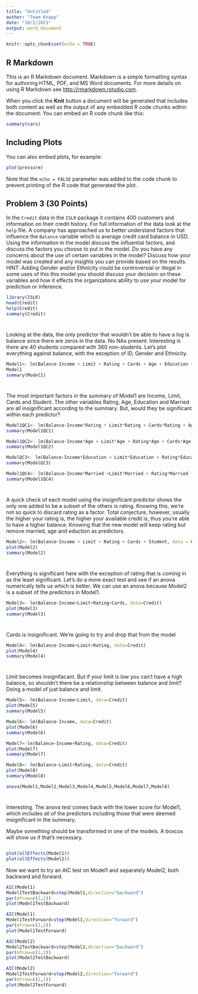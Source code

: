 ```yaml
---
title: "Untitled"
author: "Team Knapp"
date: "10/2/2021"
output: word_document
---
```


```r
knitr::opts_chunk$set(echo = TRUE)
```

## R Markdown

This is an R Markdown document. Markdown is a simple formatting syntax for authoring HTML, PDF, and MS Word documents. For more details on using R Markdown see <http://rmarkdown.rstudio.com>.

When you click the **Knit** button a document will be generated that includes both content as well as the output of any embedded R code chunks within the document. You can embed an R code chunk like this:

```r
summary(cars)
```

## Including Plots

You can also embed plots, for example:

```r
plot(pressure)
```

Note that the `echo = FALSE` parameter was added to the code chunk to prevent printing of the R code that generated the plot.

## Problem 3 (30 Points)

In the `Credit` data in the `ISLR` package it contains 400 customers and information on their credit history.  For full information of the data look at the `help` file.  A company has approached us to better understand factors that influence the `Balance` variable which is average credit card balance in USD.  Using the information in the model discuss the influential factors, and discuss the factors you choose to put in the model.  Do you have any concerns about the use of certain variables in the model? Discuss how your model was created and any insights you can provide based on the results.  HINT:  Adding Gender and/or Ethnicity could be controversial or illegal in some uses of this this model you should discuss your decision on these variables and how it effects the organizations ability to use your model for prediction or inference.  


```r
library(ISLR)
head(Credit)
help(Credit)
summary(Credit)
```
#
Looking at the data, the only predictor that wouldn't be able to have a log is balance since there are zeros in the data.  No NAs present.  Interesting is there are 40 students compared with 360 non-students.
Let's plot everything against balance, with the exception of ID, Gender and Ethnicity.  
```r
Model1<- lm(Balance~Income + Limit + Rating + Cards + Age + Education + Student + Married, data = Credit)
Model1
summary(Model1)
```
#
The most important factors in the summary of Model1 are Income, Limit, Cards and Student.  The other variables Rating, Age, Education and Married are all insignificant according to the summary.  But, would they be significant within each predictor?

```r
Model1QC1<- lm(Balance~Income*Rating + Limit*Rating + Cards*Rating + Age*Rating + Education*Rating + Student*Rating + Married*Rating, data = Credit)
summary(Model1QC1)
```

```r
Model1QC2<- lm(Balance~Income*Age + Limit*Age + Rating*Age + Cards*Age + Education*Age + Student*Age + Married*Age, data = Credit)
summary(Model1QC2)
```

```r
ModelQC3<- lm(Balance~Income*Education + Limit*Education + Rating*Education + Cards*Education + Age*Education + Student*Education + Married*Education, data = Credit)
summary(ModelQC3)
```

```r
Model1QC4<- lm(Balance~Income*Married +Limit*Married + Rating*Married + Cards*Married + Age*Married + Education*Married + Student*Married, data = Credit)
summary(Model1QC4)
```
#
A quick check of each model using the insignificant predictor shows the only one added to be a subset of the others is rating.  Knowing this, we're not so quick to discard rating as a factor.  Total conjecture, however, usually the higher your rating is, the higher your available credit is, thus you're able to have a higher balance.
Knowing that the new model will keep rating but remove married, age and eduction as predictors.
```r
Model2<- lm(Balance~Income + Limit + Rating + Cards + Student, data = Credit)
plot(Model2)
summary(Model2)
```
#
Everything is significant here with the exception of rating that is coming in as the least significant.
Let's do a more exact test and see if an anova numerically tells us which is better.  We can use an anova because Model2 is a subset of the predictors in Model1.
```r
Model3<- lm(Balance~Income+Limit+Rating+Cards, data=Credit)
plot(Model3)
summary(Model3)
```
#
Cards is insignificant.  We're going to try and drop that from the model
```r
Model4<- lm(Balance~Income+Limit+Rating, data=Credit)
plot(Model4)
summary(Model4)
```
#
Limit becomes insignifacant.  But if your limit is low you can't have a high balance, so shouldn't there be a relationship between balance and limit?
Doing a model of just balance and limit.
```r
Model5<- lm(Balance~Income+Limit, data=Credit)
plot(Model5)
summary(Model5)
```


```r
Model6<- lm(Balance~Income, data=Credit)
plot(Model6)
summary(Model6)

```

```r
Model7<-lm(Balance~Income+Rating, data=Credit)
plot(Model7)
summary(Model7)
```

```r
Model8<- lm(Balance~Limit+Rating, data=Credit)
plot(Model8)
summary(Model8)
```



```r
anova(Model1,Model2,Model3,Model4,Model5,Model6,Model7,Model8)
```
#
Interesting.  The anova test comes back with the lower score for Model1, which includes all of the predictors including those that were deemed insignificant in the summary.

Maybe something should be transformed in one of the models.  A boxcox will show us if that's necessary.

```r

```



```r
plot(allEffects(Model1))
plot(allEffects(Model2))
```


Now we want to try an AIC test on Model1 and separately Model2, both backward and forward.

```r
AIC(Model1)
Model1TestBackward=step(Model1,direction="backward")
par(mfrow=c(2,2))
plot(Model1TestBackward)

AIC(Model1)
Model1TestForward=step(Model1,direction="forward")
par(mfrow=c(2,2))
plot(Model1TestForward)
```

```r
AIC(Model2)
Model2TestBackward=step(Model2,direction="backward")
par(mfrow=c(2,2))
plot(Model2TestBackward)

AIC(Model2)
Model2TestForward=step(Model2,direction="forward")
par(mfrow=c(2,2))
plot(Model2TestForward)
```
